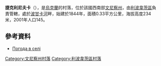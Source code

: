 {{coord|49|12|37|N|29|7|36|E|scale:30000|display=title}}

'''捷克利尼夫卡'''（{{lang-uk|Теклинівка}}），是[[烏克蘭|烏克蘭]]的村落，位於該國西南部[[文尼察州|文尼察州]]，由[[利波韋茨區|利波韋茨區]]負責管轄，處於[[波甘卡河|波甘卡河]]畔，始建於1844年，面積0.33平方公里，海拔高度234米，2001年人口145。

==參考資料==
* [http://weather.in.ua/ua/vinnickaja/25907 Погода в селі ] {{Wayback|url=http://weather.in.ua/ua/vinnickaja/25907 |date=20181020011519 }}

[[Category:文尼察州村落|Category:文尼察州村落]]
[[Category:利波韋茨區村落|Category:利波韋茨區村落]]


{{Vinnytsia-geo-stub}}